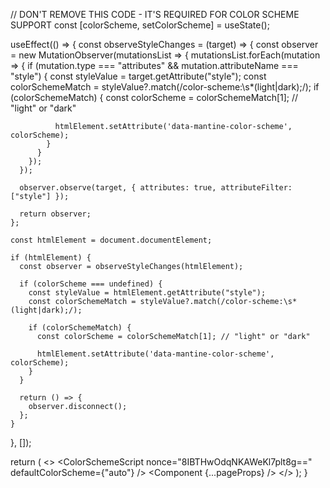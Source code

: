 


  // DON'T REMOVE THIS CODE - IT'S REQUIRED FOR COLOR SCHEME SUPPORT
  const [colorScheme, setColorScheme] = useState();

  useEffect(() => {
    const observeStyleChanges = (target) => {
      const observer = new MutationObserver(mutationsList => {
        mutationsList.forEach(mutation => {
          if (mutation.type === "attributes" && mutation.attributeName === "style") {
            const styleValue = target.getAttribute("style");
            const colorSchemeMatch = styleValue?.match(/color-scheme:\s*(light|dark);/);
            if (colorSchemeMatch) {
              const colorScheme = colorSchemeMatch[1]; // "light" or "dark"

              htmlElement.setAttribute('data-mantine-color-scheme', colorScheme);
            }
          }
        });
      });

      observer.observe(target, { attributes: true, attributeFilter: ["style"] });

      return observer;
    };

    const htmlElement = document.documentElement;

    if (htmlElement) {
      const observer = observeStyleChanges(htmlElement);

      if (colorScheme === undefined) {
        const styleValue = htmlElement.getAttribute("style");
        const colorSchemeMatch = styleValue?.match(/color-scheme:\s*(light|dark);/);

        if (colorSchemeMatch) {
          const colorScheme = colorSchemeMatch[1]; // "light" or "dark"

          htmlElement.setAttribute('data-mantine-color-scheme', colorScheme);
        }
      }

      return () => {
        observer.disconnect();
      };
    }
  }, []);


  return (
    <>
      <ColorSchemeScript
        nonce="8IBTHwOdqNKAWeKl7plt8g=="
        defaultColorScheme={"auto"}
      />
        <MantineProvider>
        <Component {...pageProps} />
        <Analytics />
    </MantineProvider>
    </>
  );
}
